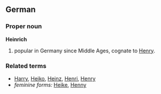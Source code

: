 ==German==

===Proper noun===
'''Heinrich'''

# {{given name|male||de:}} popular in Germany since Middle Ages, cognate to [[Henry]].

===Related terms===
*[[Harry£German|Harry]], [[Heiko]], [[Heinz]], [[Henri]], [[Henry#German|Henry]]
*''feminine forms:'' [[Heike]], [[Henny]]